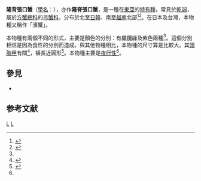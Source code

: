 {{Speciesbox
| taxon = Chasmagnathus convexus
| binomial_authority = (De Haan, 1835)<ref name="Ng">{{cite journal|journal=[[Raffles_Bulletin_of_Zoology|Raffles Bulletin of Zoology]] |year=2008 |volume=17 |pages=1–286 |title=Systema Brachyurorum: Part I. An annotated checklist of extant Brachyuran crabs of the world |author=Peter K. L. Ng, Danièle Guinot & Peter J. F. Davie |url=http://rmbr.nus.edu.sg/rbz/biblio/s17/s17rbz.pdf |access-date=2014-08-18 |archive-date=2011-06-06 |archive-url=https://web.archive.org/web/20110606061453/http://rmbr.nus.edu.sg/rbz/biblio/s17/s17rbz.pdf |dead-url=no }}</ref>
| image = Hamagani0811.jpg
| genus_authority = [[Wilhem_de_Haan|De Haan]], 1833 <ref name="Ng"/>
| synonyms_ref =  <ref name="Ng"/>
| synonyms = 
*''Ocypode'' (''Chasmagnathus'') ''convexus'' <small>De Haan, 1833</small>
*''Helice spinicarpa'' <small>H. Milne-Edwards, 1853</small>
}}
'''隆背張口蟹'''（[[學名|學名]]：{{lang|la|'''''Chasmagnathus convexus'''''}}），亦作'''隆脊張口蟹'''，是一種在[[東亞|東亞]]的[[特有種|特有種]]，常見於[[乾潟|乾潟]]，屬於[[方蟹總科|方蟹總科]]的[[弓蟹科|弓蟹科]]，分布於北至[[日本|日]][[大韓民國|韓]]、南至[[越南|越南]]北部<ref name=Shih2008>{{cite journal |author=[[施習德|Hsi-Te Shih]] & Hiroshi Suzuki | year = 2008 | title = Taxonomy, phylogeny, and biogeography of the endemic mudflat crab ''Helice''/''Chasmagnathus'' complex (Crustacea: Brachyura: Varunidae) from East Asia | journal = [[Zoological_Studies|Zoological Studies]] | volume = 47 | issue = 1 | pages=114–125 | url=http://zoolstud.sinica.edu.tw/Journals/47.1/114.pdf |language=en }}</ref><ref name="MSIP">{{cite web |url=http://species-identification.org/species.php?species_group=crabs_of_japan&id=1734&menuentry=soorten |title=''Chasmagnathus convexus'' |format= |work=Crabs of Japan |editor=Katsushi Sakai |accessdate=2009-01-16 |language=en }}</ref>。在日本及台灣，本物種又稱作「濱蟹」。

本物種有兩個不同的形式，主要是顏色的分別：有[[橄欖綠|橄欖綠]]及紫色兩種<ref name=Shih2008/>。這個分別相信是因為食性的分別而造成。與其他物種相比，本物種的尺寸算是比較大。其[[頭胸甲|頭胸甲]]有{{convert|4.5|to|5|cm|in}}闊<ref name=Miyasaka2007>{{cite journal | author = Hitoshi Miyasaka, Motomi Genkai-Kato, Yukiko Goda & Koji Omori | year = 2007 | title = Length-weight relationships of two varunid crab species, ''Helice tridens'' and ''Chasmagnathus convexus'', in Japan | journal = [[Limnology_(journal)|Limnology]] | volume = 8 | issue = 1 | pages = 81–83 | doi = 10.1007/s10201-006-0195-8 | url = http://www.springerlink.com/index/106745J4158020N3.pdf }}{{Dead link|date=2020年3月 |bot=InternetArchiveBot |fix-attempted=yes }}</ref>，橫長近圓形<ref>{{cite web |url=http://catalog.digitalarchives.tw/item/00/03/30/33.html |title=隆背張口蟹(Chasmagnathus convexus) |language=zh-hant |accessdate=2014-08-18 |publisher=[[數位典藏與數位學習聯合目錄|數位典藏與數位學習聯合目錄]]}}</ref>。本物種主要是[[夜行性|夜行性]]<ref name=Shih2008/>。

== 參見 ==
*{{commonscat inline|Chasmagnathus convexus}}

== 参考文献 ==
{{reflist}}

{{Taxonbar}}
[[Category:弓蟹科|L]]
[[Category:單模屬甲殼動物|L]]